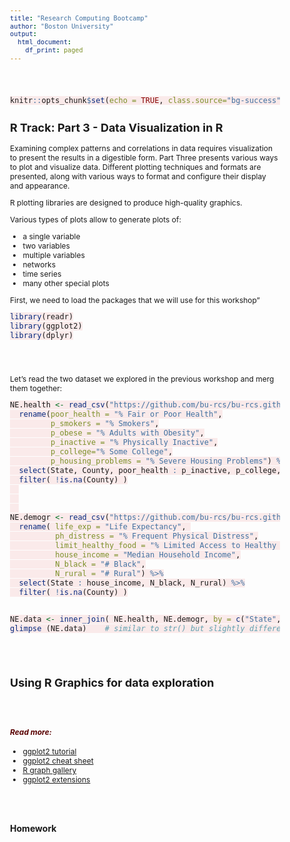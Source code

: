```yaml
---
title: "Research Computing Bootcamp"
author: "Boston University"
output:
  html_document:
    df_print: paged
---
```


<style type="text/css">

body{ /* Normal  */
  font-size: 12px;
}
td {  /* Table  */
  font-size: 10px;
}
code.r{ /* Code block */
    font-size: 12px;
    background-color: #FAEAEA; 
}
pre { /* Code block - determines code spacing between lines */
    font-size: 12px;
}

.more {
  color: #580000;
  font-style: italic;
}
</style>

<br><br>

```r
knitr::opts_chunk$set(echo = TRUE, class.source="bg-success")
```

## R Track: Part 3 - Data Visualization in R


Examining complex patterns and correlations in data requires visualization to present the results in a digestible form. 
Part Three presents various ways to plot and visualize data. 
Different plotting techniques and formats are presented, along with various ways to format and configure their display and appearance.

R plotting libraries are designed to produce high-quality graphics.

Various types of plots allow to generate plots of:

- a single variable
- two variables
- multiple variables
- networks
- time series
- many other special plots


First, we need to load the packages that we will use for this workshop"
```r
library(readr)
library(ggplot2)
library(dplyr)
```

<br/><br/>

Let's read the two dataset we explored in the previous workshop and merg them together:


```r
NE.health <- read_csv("https://github.com/bu-rcs/bu-rcs.github.io/raw/main/Bootcamp/Data/NE_HealthData.csv") %>%
  rename(poor_health = "% Fair or Poor Health",
         p_smokers = "% Smokers",
         p_obese = "% Adults with Obesity",
         p_inactive = "% Physically Inactive",
         p_college="% Some College",
         p_housing_problems = "% Severe Housing Problems") %>%
  select(State, County, poor_health : p_inactive, p_college, p_housing_problems) %>%
  filter( !is.na(County) )
  
  
  
NE.demogr <- read_csv("https://github.com/bu-rcs/bu-rcs.github.io/raw/main/Bootcamp/Data/NE_DemographicsData.csv") %>%
  rename( life_exp = "Life Expectancy", 
          ph_distress = "% Frequent Physical Distress",
          limit_healthy_food = "% Limited Access to Healthy Foods",
          house_income = "Median Household Income",
          N_black = "# Black",
          N_rural = "# Rural") %>%
  select(State : house_income, N_black, N_rural) %>%
  filter( !is.na(County) )


NE.data <- inner_join( NE.health, NE.demogr, by = c("State", "County"))
glimpse (NE.data)    # similar to str() but slightly different format of output


```

<br/><br/>

## Using R Graphics for data exploration


<br/><br/>

<h4 class="more">Read more:</h4>

- [ggplot2 tutorial](http://r-statistics.co/Complete-Ggplot2-Tutorial-Part1-With-R-Code.html)
- [ggplot2 cheat sheet ](https://github.com/rstudio/cheatsheets/blob/master/data-visualization-2.1.pdf)
- [R graph gallery](https://www.r-graph-gallery.com/)
- [ggplot2 extensions](https://exts.ggplot2.tidyverse.org/gallery/)



<br/><br/>

### Homework 


<br/><br/>
